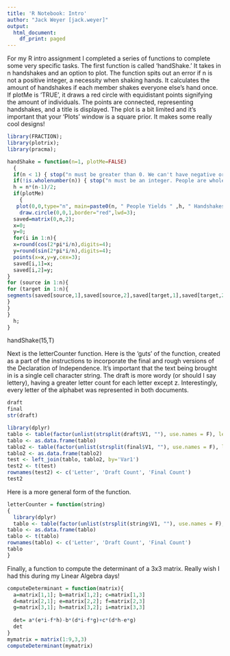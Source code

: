 ---
title: 'R Notebook: Intro'
author: "Jack Weyer [jack.weyer]"
output:
  html_document:
    df_print: paged
---
For my R intro assignment I completed a series of functions to complete some very specific tasks. The first function is called 'handShake.' It takes in n handshakes and an option to plot. The function spits out an error if n is not a positive integer, a necessity when shaking hands. It calculates the amount of handshakes if each member shakes everyone else's hand once. If plotMe is 'TRUE', it draws a red circle with equidistant points signifying the amount of individuals. The points are connected, representing handshakes, and a title is displayed. The plot is a bit limited and it's important that your 'Plots' window is a square prior. It makes some really cool designs!

```{r}
library(FRACTION);
library(plotrix);
library(pracma);

handShake = function(n=1, plotMe=FALSE)
  {
  if(n < 1) { stop("n must be greater than 0. We can't have negative or zero people silly! "); }  # warning
  if(!is.wholenumber(n)) { stop("n must be an integer. People are whole!!"); }
  h = n*(n-1)/2;
  if(plotMe)
    {
   plot(0,0,type="n", main=paste0(n, " People Yields " ,h, " Handshakes"));
    draw.circle(0,0,1,border="red",lwd=3);
  saved=matrix(0,n,2);
  x=0;
  y=0;
  for(i in 1:n){
  x=round(cos(2*pi*i/n),digits=4);
  y=round(sin(2*pi*i/n),digits=4);
  points(x=x,y=y,cex=3);
  saved[i,1]=x;
  saved[i,2]=y;
}
for (source in 1:n){
for (target in 1:n){
segments(saved[source,1],saved[source,2],saved[target,1],saved[target,2])
}
}
}
  h;
}

```

handShake(15,T)


Next is the letterCounter function. Here is the 'guts' of the function, created as a part of the instructions to incorporate the final and rough versions of the Declaration of Independence. It's important that the text being brought in is a single cell character string. The draft is more wordy (or should I say lettery), having a greater letter count for each letter except z. Interestingly, every letter of the alphabet was represented in both documents.

```{r}
draft
final
str(draft)

library(dplyr)
tablo <- table(factor(unlist(strsplit(draft$V1, ""), use.names = F), levels=letters))
tablo <- as.data.frame(tablo)
tablo2 <- table(factor(unlist(strsplit(final$V1, ""), use.names = F), levels=letters))
tablo2 <- as.data.frame(tablo2)
test <- left_join(tablo, tablo2, by='Var1')
test2 <- t(test)
rownames(test2) <- c('Letter', 'Draft Count', 'Final Count')
test2
```

Here is a more general form of the function.

```{r}
letterCounter = function(string)
{
  library(dplyr)
  tablo <- table(factor(unlist(strsplit(string$V1, ""), use.names = F), levels=letters))
tablo <- as.data.frame(tablo)
tablo <- t(tablo)
rownames(tablo) <- c('Letter', 'Draft Count', 'Final Count')
tablo
}
```


Finally, a function to compute the determinant of a 3x3 matrix. Really wish I had this during my Linear Algebra days!

```{r}
computeDeterminant = function(matrix){
  a=matrix[1,1]; b=matrix[1,2]; c=matrix[1,3]
  d=matrix[2,1]; e=matrix[2,2]; f=matrix[2,3]
  g=matrix[3,1]; h=matrix[3,2]; i=matrix[3,3]
  
  det= a*(e*i-f*h)-b*(d*i-f*g)+c*(d*h-e*g)
  det
}
mymatrix = matrix(1:9,3,3)
computeDeterminant(mymatrix)

```

